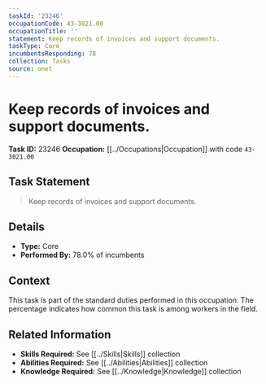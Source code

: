 ```yaml
---
taskId: '23246'
occupationCode: 43-3021.00
occupationTitle: ''
statement: Keep records of invoices and support documents.
taskType: Core
incumbentsResponding: 78
collection: Tasks
source: onet
---
```

# Keep records of invoices and support documents.

**Task ID:** 23246
**Occupation:** [[../Occupations|Occupation]] with code `43-3021.00`

## Task Statement

> Keep records of invoices and support documents.

## Details

- **Type:** Core
- **Performed By:** 78.0% of incumbents

## Context

This task is part of the standard duties performed in this occupation. The percentage indicates how common this task is among workers in the field.

## Related Information

- **Skills Required:** See [[../Skills|Skills]] collection
- **Abilities Required:** See [[../Abilities|Abilities]] collection
- **Knowledge Required:** See [[../Knowledge|Knowledge]] collection

